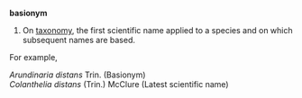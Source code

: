 '''basionym''' 

#On [[taxonomy]], the first scientific name applied to a species and on which subsequent names are based.  

For example,

''Arundinaria distans'' Trin. (Basionym)<br>
''Colanthelia distans'' (Trin.) McClure (Latest scientific name)